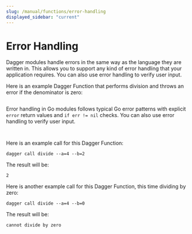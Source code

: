 ```yaml
---
slug: /manual/functions/error-handling
displayed_sidebar: "current"
---
```



# Error Handling

Dagger modules handle errors in the same way as the language they are written in. This allows you to support any kind of error handling that your application requires. You can also use error handling to verify user input.

Here is an example Dagger Function that performs division and throws an error if the denominator is zero:

<Tabs groupId="language">
<TabItem value="Go">

```go file=./snippets/error-handling/go/main.go
```

Error handling in Go modules follows typical Go error patterns with explicit `error` return values and `if err != nil` checks. You can also use error handling to verify user input.

</TabItem>
<TabItem value="Python">

```python file=./snippets/error-handling/python/main.py
```

</TabItem>
<TabItem value="TypeScript">

```typescript file=./snippets/error-handling/typescript/index.ts
```

</TabItem>
</Tabs>

Here is an example call for this Dagger Function:

```shell
dagger call divide --a=4 --b=2
```

The result will be:

```
2
```

Here is another example call for this Dagger Function, this time dividing by zero:

```shell
dagger call divide --a=4 --b=0
```

The result will be:

```
cannot divide by zero
```
